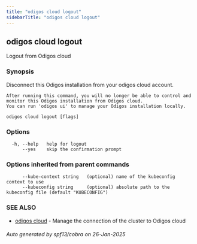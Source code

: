 ```yaml
---
title: "odigos cloud logout"
sidebarTitle: "odigos cloud logout"
---
```

## odigos cloud logout

Logout from Odigos cloud

### Synopsis

Disconnect this Odigos installation from your odigos cloud account.

	After running this command, you will no longer be able to control and monitor this Odigos installation from Odigos cloud.
	You can run 'odigos ui' to manage your Odigos installation locally.
	

```
odigos cloud logout [flags]
```

### Options

```
  -h, --help   help for logout
      --yes    skip the confirmation prompt
```

### Options inherited from parent commands

```
      --kube-context string   (optional) name of the kubeconfig context to use
      --kubeconfig string     (optional) absolute path to the kubeconfig file (default "KUBECONFIG")
```

### SEE ALSO

* [odigos cloud](/cli/odigos_cloud)	 - Manage the connection of the cluster to Odigos cloud

###### Auto generated by spf13/cobra on 26-Jan-2025
